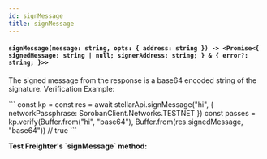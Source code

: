 ```yaml
---
id: signMessage
title: signMessage
---
```


#### `signMessage(message: string, opts: { address: string }) -> <Promise<{ signedMessage: string | null; signerAddress: string; } & { error?: string; }>>`


<p>The signed message from the response is a base64 encoded string of the signature. Verification Example:</p>
<p>
```
const kp = <signing key pair>
const res = await stellarApi.signMessage("hi", { networkPassphrase: SorobanClient.Networks.TESTNET })
const passes = kp.verify(Buffer.from("hi", "base64"), Buffer.from(res.signedMessage, "base64")) // true
```
</p>
<strong>Test Freighter's `signMessage` method:</strong>
<SignMessageDemo />
